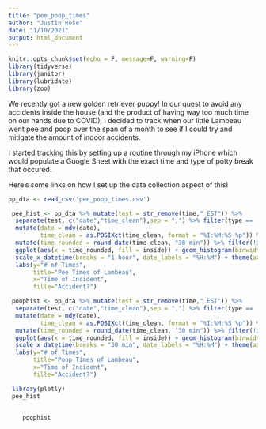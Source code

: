 ```yaml
---
title: "pee_poop_times"
author: "Justin Rose"
date: "1/10/2021"
output: html_document
---
```


```r
knitr::opts_chunk$set(echo = F, message=F, warning=F)
library(tidyverse)
library(janitor)
library(lubridate)
library(zoo)
```

We recently got a new golden retriever puppy! In our quest to avoid any accidents inside the house (and the product of having way too much time on our hands due to COVID), I decided to track when our little Lambeau went pee and poop over the span of a month to see if I could try and mitigate the amount of indoor accidents. 

I started tracking this by setting up a routine through my iPhone which would populate a Google Sheet with the exact time and type of potty break that occured. 

Here's some links on how I set up the data collection aspect of this!

```r
pp_dta <- read_csv('pee_poop_times.csv')
```


```r
 pee_hist <- pp_dta %>% mutate(test = str_remove(time," EST")) %>% 
  separate(test, c("date","time_clean"),sep = ",") %>% filter(type == 'pee') %>% 
  mutate(date = mdy(date),
         time_clean = as.POSIXct(time_clean, format = "%I:%M:%S %p")) %>% 
  mutate(time_rounded = round_date(time_clean, "30 min")) %>% filter(!is.na(time_rounded)) %>% 
  ggplot(aes(x = time_rounded, fill = inside)) + geom_histogram(binwidth = 60*30) + scale_y_continuous(breaks = seq(0,10,2)) +
  scale_x_datetime(breaks = "1 hour", date_labels = "%H:%M") + theme(axis.text.x = element_text(angle = 45), legend.position = 'bottom')  + scale_fill_manual(values = c("#FF0000", "#d5b60a")) +
  labs(y="# of Times",
       title="Pee Times of Lambeau",
       x="Time of Incident",
       fille="Accident?")

 poophist <- pp_dta %>% mutate(test = str_remove(time," EST")) %>% 
  separate(test, c("date","time_clean"),sep = ",") %>% filter(type == 'poop') %>% 
  mutate(date = mdy(date),
         time_clean = as.POSIXct(time_clean, format = "%I:%M:%S %p")) %>% 
  mutate(time_rounded = round_date(time_clean, "30 min")) %>% filter(!is.na(time_rounded)) %>% 
  ggplot(aes(x = time_rounded, fill = inside)) + geom_histogram(binwidth = 60*30)  + scale_y_continuous(breaks = seq(0,10,2)) +
  scale_x_datetime(breaks = "30 min", date_labels = "%H:%M") + theme(axis.text.x = element_text(angle = 45), legend.position = 'bottom') + scale_fill_manual(values = c("#FF0000","#7b5c00"))+
  labs(y="# of Times",
       title="Poop Times of Lambeau",
       x="Time of Incident",
       fille="Accident?")

 library(plotly)
 pee_hist
 
```



```r
 	poophist
```
